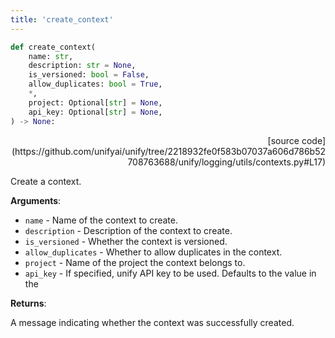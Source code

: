 ```yaml
---
title: 'create_context'
---
```


```python
def create_context(
    name: str,
    description: str = None,
    is_versioned: bool = False,
    allow_duplicates: bool = True,
    *,
    project: Optional[str] = None,
    api_key: Optional[str] = None,
) -> None:
```

<p align="right">[source code](https://github.com/unifyai/unify/tree/2218932fe0f583b07037a606d786b52708763688/unify/logging/utils/contexts.py#L17)</p>

Create a context.

**Arguments**:

- `name` - Name of the context to create.
- `description` - Description of the context to create.
- `is_versioned` - Whether the context is versioned.
- `allow_duplicates` - Whether to allow duplicates in the context.
- `project` - Name of the project the context belongs to.
- `api_key` - If specified, unify API key to be used. Defaults to the value in the



**Returns**:

A message indicating whether the context was successfully created.